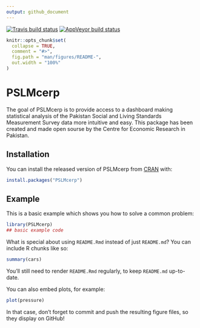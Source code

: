```yaml
---
output: github_document
---
```


[![Travis build status](https://travis-ci.com/AltamashRafiq/PSLMcerp.svg?branch=master)](https://travis-ci.com/AltamashRafiq/PSLMcerp)
[![AppVeyor build status](https://ci.appveyor.com/api/projects/status/github/AltamashRafiq/PSLMcerp?branch=master&svg=true)](https://ci.appveyor.com/project/AltamashRafiq/PSLMcerp)

<!-- README.md is generated from README.Rmd. Please edit that file -->

```r
knitr::opts_chunk$set(
  collapse = TRUE,
  comment = "#>",
  fig.path = "man/figures/README-",
  out.width = "100%"
)
```
# PSLMcerp

The goal of PSLMcerp is to provide access to a dashboard making statistical analysis of the Pakistan Social and Living Standards Measurement Survey data more intuitive and easy. This package has been created and made open sourse by the Centre for Economic Research in Pakistan.

## Installation

You can install the released version of PSLMcerp from [CRAN](https://CRAN.R-project.org) with:

``` r
install.packages("PSLMcerp")
```

## Example

This is a basic example which shows you how to solve a common problem:

```r
library(PSLMcerp)
## basic example code
```

What is special about using `README.Rmd` instead of just `README.md`? You can include R chunks like so:

```r
summary(cars)
```

You'll still need to render `README.Rmd` regularly, to keep `README.md` up-to-date.

You can also embed plots, for example:

```r
plot(pressure)
```

In that case, don't forget to commit and push the resulting figure files, so they display on GitHub!
